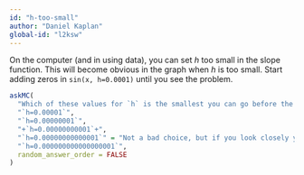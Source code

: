 ```yaml
---
id: "h-too-small"
author: "Daniel Kaplan"
global-id: "l2ksw"
---
```


On the computer (and in using data), you can set $h$ too small in the slope function. This will become obvious in the graph when $h$ is too small.  Start adding zeros in `sin(x, h=0.0001)` until you see the problem.

```r
askMC(
  "Which of these values for `h` is the smallest you can go before the problems of too-small `h` start showing up?",
  "`h=0.00001`",
  "`h=0.00000001`",
  "+`h=0.00000000001`+",
  "`h=0.00000000000001`" = "Not a bad choice, but if you look closely you will see little wobbles in the curve. that is  the result of numerical round-off error in the computer calculations.",
  "`h=0.000000000000000001`",
  random_answer_order = FALSE
)
```
